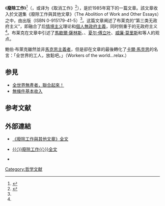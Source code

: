{{request translation|en}}
《'''廢除工作'''》<ref>{{cite journal |last1=布莱克 |first1=鲍勃 |last2=牛 |first2=颖 |title=废除工作 |journal=广州大学学报(社会科学版) |date=2019 |volume=18 |issue=06 |pages=26–34 |url=https://www.cnki.com.cn/Article/CJFDTotal-GZDX201906004.htm |accessdate=2021-05-26 |issn=1671-394X |archive-date=2021-05-26 |archive-url=https://web.archive.org/web/20210526030418/https://www.cnki.com.cn/Article/CJFDTotal-GZDX201906004.htm |dead-url=no }}</ref>（{{lang-en|The Abolition of Work}}，或译为《取消工作》<ref>{{cite news |author1=董牧孜 |title=“懒汉”之声 拒绝工作意味着什么？|url=http://epaper.bjnews.com.cn/html/2019-03/02/content_747938.htm |accessdate=2021-05-26 |work=[[新京报|新京报]] |date=2019-03-02 |archive-date=2021-05-26 |archive-url=https://web.archive.org/web/20210526030411/http://epaper.bjnews.com.cn/html/2019-03/02/content_747938.htm |dead-url=no }}</ref>），是{{tsl|en|Bob Black|鮑伯·布萊克}}於1985年寫下的一篇文章。該文章收入於文選集《廢除工作與其他文章》（The Abolition of Work and Other Essays）之中，由{{tsl|en|Loompanics|叛逆出版社}}出版（ISBN 0-915179-41-5）<ref name=pubdetails/>。这篇文章阐述了布莱克的“第三类无政府主义”，即融合了后[[情境主义国际|情境主义]]理论和[[個人無政府主義|個人無政府主義]]，同时侧重于{{tsl|en|critique of the work ethic|对职业道德的批判}}的无政府主义<ref name=porton/>。布莱克在文章中引述了[[馬歇爾·薩林斯|馬歇爾·薩林斯]]、{{tsl|en|Richard Borshay Lee|理查德·博舍·李}}、[[夏尔·傅立叶|夏尔·傅立叶]]、[[威廉·莫里斯|威廉·莫里斯]]和{{tsl|en|Paul Goodman (writer)|保罗·古德曼 (作家)|保罗·古德曼}}等人的观点。

鮑伯·布萊克雖然並非[[馬克思主義|馬克思主義者]]，但是卻在文章的最後轉化了[[卡爾·馬克思|卡爾·馬克思]]的名言：「全世界的工人，放鬆吧。」（Workers of the world...relax.）

== 参見 ==
*[[全世界無產者，聯合起來！|全世界無產者，聯合起來！]]
*[[無條件基本收入|無條件基本收入]]

==参考文献==
{{Reflist|refs=
<ref name=porton>
{{cite book | last = Porton | first = Richard | title = Film and the Anarchist Imagination | publisher = Verso | location = London | year = 1999 | isbn = 1-85984-261-5 |pages=166–172}}</ref>
<ref name=pubdetails>{{cite book | last = Black | first = Bob | title = The Abolition of Work and Other Essays | url = https://archive.org/details/abolitionofworko0000blac | publisher = Loompanics Unlimited | location = Port Townsend | year = 1986 | isbn = 0-915179-41-5 }}</ref>
}}
==外部連結==
*{{en icon}}[http://inspiracy.com/black/ 《廢除工作與其他文章》全文] {{Wayback|url=http://inspiracy.com/black/ |date=20200117045745 }}
*{{en icon}}[https://web.archive.org/web/20100920104353/http://deoxy.org/endwork.htm {{〈}}廢除工作{{〉}}全文]
*{{Youtube|T4XYCveSHpY|工作時代的終結}}

[[Category:哲学文献|Category:哲学文献]]